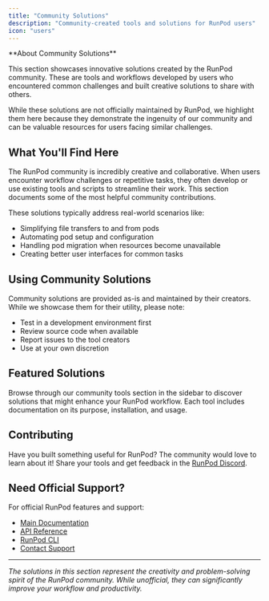```yaml
---
title: "Community Solutions"
description: "Community-created tools and solutions for RunPod users"
icon: "users"
---
```


<Note>
**About Community Solutions**

This section showcases innovative solutions created by the RunPod community. These are tools and workflows developed by users who encountered common challenges and built creative solutions to share with others.

While these solutions are not officially maintained by RunPod, we highlight them here because they demonstrate the ingenuity of our community and can be valuable resources for users facing similar challenges.
</Note>

## What You'll Find Here

The RunPod community is incredibly creative and collaborative. When users encounter workflow challenges or repetitive tasks, they often develop or use existing tools and scripts to streamline their work. This section documents some of the most helpful community contributions.

These solutions typically address real-world scenarios like:
- Simplifying file transfers to and from pods
- Automating pod setup and configuration
- Handling pod migration when resources become unavailable
- Creating better user interfaces for common tasks

## Using Community Solutions

<Info>
Community solutions are provided as-is and maintained by their creators. While we showcase them for their utility, please note:

- Test in a development environment first
- Review source code when available
- Report issues to the tool creators
- Use at your own discretion
</Info>

## Featured Solutions

Browse through our community tools section in the sidebar to discover solutions that might enhance your RunPod workflow. Each tool includes documentation on its purpose, installation, and usage.

## Contributing

Have you built something useful for RunPod? The community would love to learn about it! Share your tools and get feedback in the [RunPod Discord](https://discord.gg/runpod).

## Need Official Support?

For official RunPod features and support:
- [Main Documentation](/overview)
- [API Reference](/api-reference/pods/POST/pods)
- [RunPod CLI](/runpodctl/overview)
- [Contact Support](https://contact.runpod.io/)

---

*The solutions in this section represent the creativity and problem-solving spirit of the RunPod community. While unofficial, they can significantly improve your workflow and productivity.*